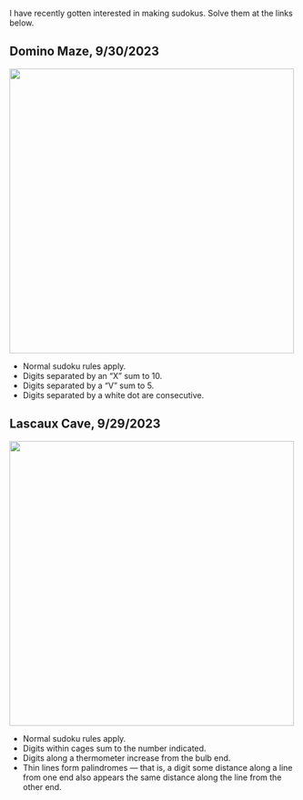 I have recently gotten interested in making sudokus. Solve them at the links below.

## Domino Maze, 9/30/2023
::: {layout-ncol="2"}
[![](./images/sudoku/Domino%20Maze.svg){width="500"}](https://tinyurl.com/yob8c4p7)

- Normal sudoku rules apply.
- Digits separated by an "X" sum to 10.
- Digits separated by a "V" sum to 5.
- Digits separated by a white dot are consecutive.
:::

## Lascaux Cave, 9/29/2023

::: {layout-ncol="2"}
[![](./images/sudoku/Lascaux%20Cave.svg){width="500"}](https://tinyurl.com/yqfp3rwr)

- Normal sudoku rules apply.
- Digits within cages sum to the number indicated.
- Digits along a thermometer increase from the bulb end.
- Thin lines form palindromes — that is, a digit some distance along a line from one end also appears the same distance along the line from the other end.
:::
